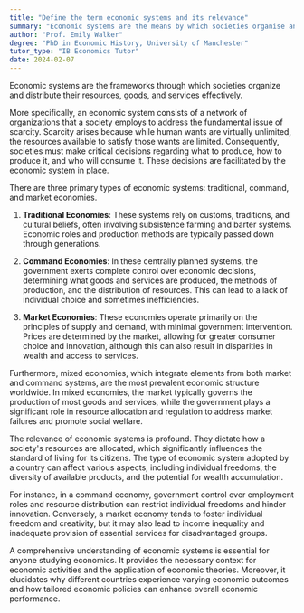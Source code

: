 ```yaml
---
title: "Define the term economic systems and its relevance"
summary: "Economic systems are the means by which societies organise and distribute their resources, goods, and services."
author: "Prof. Emily Walker"
degree: "PhD in Economic History, University of Manchester"
tutor_type: "IB Economics Tutor"
date: 2024-02-07
---
```


Economic systems are the frameworks through which societies organize and distribute their resources, goods, and services effectively.

More specifically, an economic system consists of a network of organizations that a society employs to address the fundamental issue of scarcity. Scarcity arises because while human wants are virtually unlimited, the resources available to satisfy those wants are limited. Consequently, societies must make critical decisions regarding what to produce, how to produce it, and who will consume it. These decisions are facilitated by the economic system in place.

There are three primary types of economic systems: traditional, command, and market economies. 

1. **Traditional Economies**: These systems rely on customs, traditions, and cultural beliefs, often involving subsistence farming and barter systems. Economic roles and production methods are typically passed down through generations.

2. **Command Economies**: In these centrally planned systems, the government exerts complete control over economic decisions, determining what goods and services are produced, the methods of production, and the distribution of resources. This can lead to a lack of individual choice and sometimes inefficiencies.

3. **Market Economies**: These economies operate primarily on the principles of supply and demand, with minimal government intervention. Prices are determined by the market, allowing for greater consumer choice and innovation, although this can also result in disparities in wealth and access to services.

Furthermore, mixed economies, which integrate elements from both market and command systems, are the most prevalent economic structure worldwide. In mixed economies, the market typically governs the production of most goods and services, while the government plays a significant role in resource allocation and regulation to address market failures and promote social welfare.

The relevance of economic systems is profound. They dictate how a society's resources are allocated, which significantly influences the standard of living for its citizens. The type of economic system adopted by a country can affect various aspects, including individual freedoms, the diversity of available products, and the potential for wealth accumulation.

For instance, in a command economy, government control over employment roles and resource distribution can restrict individual freedoms and hinder innovation. Conversely, a market economy tends to foster individual freedom and creativity, but it may also lead to income inequality and inadequate provision of essential services for disadvantaged groups.

A comprehensive understanding of economic systems is essential for anyone studying economics. It provides the necessary context for economic activities and the application of economic theories. Moreover, it elucidates why different countries experience varying economic outcomes and how tailored economic policies can enhance overall economic performance.
    